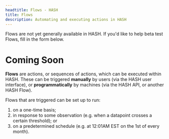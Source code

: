 ```yaml
---
headtitle: Flows - HASH
title: Flows
description: Automating and executing actions in HASH
---
```


<callout style="information" type="coming-soon">
Flows are not yet generally available in HASH. If you'd like to help beta test Flows, fill in the form below.
</callout>

# Coming Soon

**Flows** are actions, or sequences of actions, which can be executed within HASH. These can be triggered **manually** by users (via the HASH user interface), or **programmatically** by machines (via the HASH API, or another HASH Flow).

Flows that are triggered can be set up to run:
1. on a one-time basis;
1. in response to some observation (e.g. when a datapoint crosses a certain threshold); or
1. on a predetermined schedule (e.g. at 12:01AM EST on the 1st of every month).